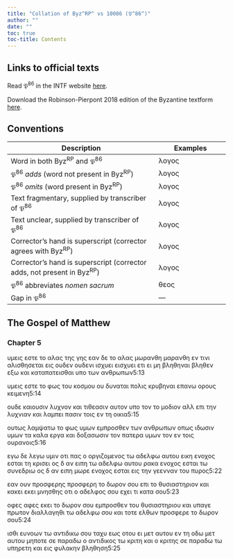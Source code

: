 ```yaml
---
title: "Collation of Byz^RP^ vs 10086 (𝔓^86^)"
author: ""
date: ""
toc: true
toc-title: Contents
---
```


::: {.callout-note appearance="minimal" icon="false" collapse="true"}
# Links to official texts

Read 𝔓^86^ in the INTF website [here](https://ntvmr.uni-muenster.de/manuscript-workspace?docID=10086).

Download the Robinson-Pierpont 2018 edition of the Byzantine textform [here](https://web.archive.org/web/20210413060536/https://byzantinetext.com/wp-content/uploads/2021/03/robinson-pierpont-2018-gnt-edition.pdf).


:::


::: {.callout-note appearance="minimal" icon="false" collapse="true"}
# Conventions

| Description                                                              	| Examples                           	|
|--------------------------------------------------------------------------	|------------------------------------	|
| Word in both Byz^RP^ and 𝔓^86^                                   	| λογος                              	|
| 𝔓^86^ *adds* (word not present in Byz^RP^)                       	| [λογος]{.greek-added}            	|
| 𝔓^86^ *omits* (word present in Byz^RP^)                          	| [λογος]{.greek-omitted}          	|
| Text fragmentary, supplied by transcriber of 𝔓^86^               	| [λογος]{.greek-supplied}         	|
| Text unclear, supplied by transcriber of 𝔓^86^                   	| [λογος]{.unclear}                	|
| Corrector's hand is superscript (corrector agrees with Byz^RP^)          	| [λογος]{.corr}                   	|
| Corrector's hand is superscript (corrector adds, not present in Byz^RP^) 	| [[λογος]{.corr}]{.greek-added} 	|
| 𝔓^86^ abbreviates *nomen sacrum*                                 	| [θεος]{.greek-abbr}            	|
| Gap in 𝔓^86^                                                     	| [―]{.gap}                        	|
:::

## The Gospel of Matthew

### Chapter 5

[υμεις]{.greek-omitted} [εστε]{.greek-omitted} [το]{.greek-omitted} [αλας]{.greek-omitted} [της]{.greek-omitted} [γης]{.greek-omitted} [εαν]{.greek-omitted} [δ]{.unclear}ε [το]{.unclear} [αλας]{.unclear} [μωρανθη]{.greek-omitted} [[μ]{.unclear}αρανθη]{.greek-added} [ε]{.unclear}[ν]{.greek-supplied} [τι]{.greek-supplied}[ν]{.unclear}ι αλισθ[ησε]{.greek-supplied}[τ]{.unclear}αι εις [ουδεν]{.greek-omitted} [ουδενι]{.greek-added} [ισχυει]{.greek-omitted} [εισχυει]{.greek-added} [ετ]{.unclear}[ι]{.greek-supplied} ε[ι]{.unclear} μη [βληθηναι]{.greek-omitted} [β[λη]{.greek-supplied}[θ]{.unclear}εν]{.greek-added} εξω [και]{.corr} καταπατεισθα[ι]{.unclear} υπο των [ανθρωπων]{.greek-abbr}[5:13]{.aside}

[υ]{.greek-supplied}μεις εστε το φως του κο[σμου]{.unclear} [ο]{.unclear}υ δυ[να]{.greek-supplied}[τ]{.greek-supplied}αι πολις κρυβηναι επα[ν]{.greek-supplied}[ω]{.unclear} ορους κειμενη[5:14]{.aside}

ουδε καιουσιν λυ[χ]{.greek-supplied}νον και [τ]{.unclear}ι[θ]{.unclear}εασιν αυτον υπο [τον]{.greek-omitted} [το]{.greek-added} μο[δ]{.greek-supplied}[ι]{.unclear}ον αλλ ε[π]{.unclear}ι [τ]{.greek-supplied}ην λυχνιαν και λα[μ]{.unclear}[πει]{.greek-supplied} [πασ]{.greek-supplied}[ιν]{.unclear} [τοις]{.unclear} [εν]{.greek-supplied} [τ]{.unclear}η οικια[5:15]{.aside}

ου[τως]{.greek-supplied} [λαμψατω]{.greek-supplied} [το]{.greek-supplied} [φως]{.greek-supplied} [υμων]{.greek-supplied} εμ[προσθεν]{.greek-supplied} [των]{.greek-supplied} [ανθρωπων]{.greek-abbr} [οπως]{.greek-supplied} [ιδω]{.greek-supplied}[σιν]{.greek-supplied} [υμων]{.greek-omitted} [τα]{.greek-omitted} [καλα]{.greek-omitted} [εργα]{.greek-omitted} [και]{.greek-omitted} [δοξασωσιν]{.greek-omitted} [τον]{.greek-omitted} [πατερα]{.greek-omitted} [υμων]{.greek-omitted} [τον]{.greek-omitted} [εν]{.greek-omitted} [τοις]{.greek-omitted} [ουρανοις]{.greek-omitted}[5:16]{.aside}

[εγω]{.greek-omitted} [δε]{.greek-omitted} [λεγω]{.greek-omitted} [υμιν]{.greek-omitted} [οτι]{.greek-omitted} [πας]{.greek-omitted} [ο]{.greek-omitted} [οργιζομενος]{.greek-omitted} [τω]{.greek-omitted} [αδελφω]{.greek-omitted} [αυτου]{.greek-omitted} [εικη]{.greek-omitted} [ενοχος]{.greek-omitted} [εσται]{.greek-omitted} [τη]{.greek-omitted} [κρισει]{.greek-omitted} [ος]{.greek-omitted} [δ]{.greek-omitted} [αν]{.greek-omitted} [ειπη]{.greek-omitted} [τω]{.greek-omitted} [α]{.greek-supplied}[δελ]{.greek-supplied}[φ]{.unclear}ω [α]{.unclear}[υτου]{.greek-supplied} [ρακα]{.greek-supplied} [ενοχος]{.greek-supplied} [ε]{.unclear}σ[τα]{.unclear}ι [τω]{.unclear} [συνε]{.greek-supplied}[δρ]{.greek-supplied}ιω ος δ [αν]{.unclear} ειπη μω[ρ]{.unclear}ε [ενο]{.unclear}χος ε[σται]{.greek-supplied} [ει]{.greek-supplied}ς την γεενναν το[υ]{.unclear} [π]{.unclear}υρος[5:22]{.aside}

εαν [ο]{.unclear}[υν]{.greek-supplied} [προσφερης]{.greek-omitted} [[προσ]{.greek-supplied}[φ]{.unclear}ερη]{.greek-added} το δωρον σου [ε]{.unclear}πι το θυσια[στ]{.unclear}[ηριον]{.greek-supplied} [και]{.greek-omitted} [[κ]{.greek-supplied}α[κε]{.unclear}ι]{.greek-added} [εκει]{.greek-omitted} μ[ν]{.unclear}ησθης οτ[ι]{.unclear} ο αδελφος σο[υ]{.unclear} [εχει]{.greek-supplied} [τ]{.unclear}ι κατα σ[ο]{.unclear}[υ]{.greek-supplied}[5:23]{.aside}

[οφες]{.greek-added} [αφες]{.corr} εκε[ι]{.greek-supplied} το δ[ω]{.unclear}ρο[ν]{.unclear} σο[υ]{.greek-supplied} [εμ]{.greek-supplied}[π]{.unclear}ροσθε[ν]{.unclear} [τ]{.unclear}ου θυσιασ[τη]{.unclear}ριου και υ[π]{.unclear}[αγε]{.greek-supplied} πρωτο[ν]{.unclear} [δ]{.unclear}ιαλλαγη[θι]{.greek-supplied} [τ]{.unclear}ω αδελφω [σου]{.greek-supplied} [και]{.greek-supplied} [τοτ]{.unclear}ε [ελ]{.unclear}[θων]{.greek-supplied} [π]{.unclear}ροσ[φε]{.unclear}[ρ]{.greek-supplied}[ε]{.unclear} το δωρ[ον]{.unclear} [σου]{.greek-supplied}[5:24]{.aside}

[ισθι]{.greek-supplied} [ευνοων]{.greek-supplied} [τω]{.greek-supplied} [αντιδικω]{.greek-supplied} [σο]{.greek-supplied}υ τ[α]{.greek-supplied}[χυ]{.unclear} [ε]{.unclear}[ως]{.greek-supplied} [οτου]{.greek-supplied} [ει]{.greek-supplied} [[μετ]{.greek-supplied}]{.greek-added} [[αυτου]{.greek-supplied}]{.greek-added} [εν]{.greek-supplied} [τη]{.greek-supplied} [οδω]{.greek-supplied} [μετ]{.greek-omitted} [αυτου]{.greek-omitted} μη[ποτε]{.greek-supplied} [σε]{.greek-supplied} [παραδω]{.greek-omitted} [ο]{.greek-omitted} [αντιδικος]{.greek-omitted} [τω]{.greek-omitted} [κριτη]{.greek-omitted} [και]{.greek-omitted} [ο]{.greek-omitted} [κριτης]{.greek-omitted} [σε]{.greek-omitted} [παραδω]{.greek-omitted} [τω]{.greek-omitted} [υπηρετη]{.greek-omitted} [και]{.greek-omitted} [εις]{.greek-omitted} [φυλακην]{.greek-omitted} [βληθηση]{.greek-omitted}[5:25]{.aside}

